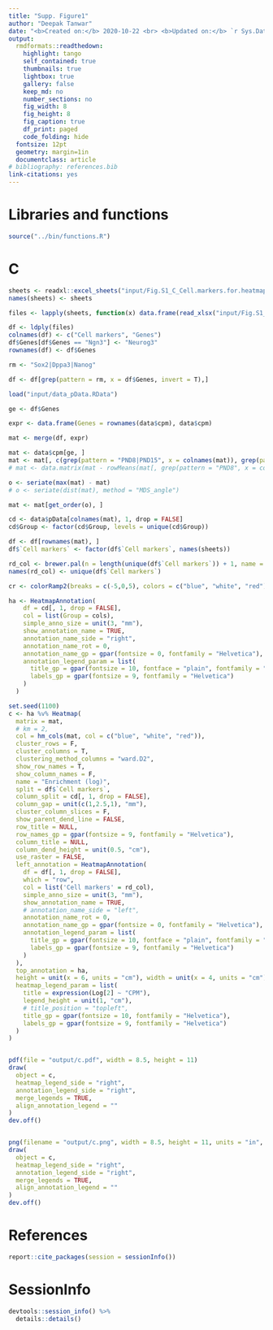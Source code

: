 ```yaml
---
title: "Supp. Figure1"
author: "Deepak Tanwar"
date: "<b>Created on:</b> 2020-10-22 <br> <b>Updated on:</b> `r Sys.Date()`"
output:
  rmdformats::readthedown:
    highlight: tango
    self_contained: true
    thumbnails: true
    lightbox: true
    gallery: false
    keep_md: no
    number_sections: no
    fig_width: 8
    fig_height: 8
    fig_caption: true
    df_print: paged
    code_folding: hide
  fontsize: 12pt
  geometry: margin=1in
  documentclass: article
# bibliography: references.bib
link-citations: yes
---
```



# Libraries and functions
```r
source("../bin/functions.R")
```


# C
```r
sheets <- readxl::excel_sheets("input/Fig.S1_C_Cell.markers.for.heatmap.xlsx")
names(sheets) <- sheets

files <- lapply(sheets, function(x) data.frame(read_xlsx("input/Fig.S1_C_Cell.markers.for.heatmap.xlsx", sheet = x, col_names = FALSE)))

df <- ldply(files)
colnames(df) <- c("Cell markers", "Genes")
df$Genes[df$Genes == "Ngn3"] <- "Neurog3"
rownames(df) <- df$Genes

rm <- "Sox2|Dppa3|Nanog"

df <- df[grep(pattern = rm, x = df$Genes, invert = T),]

load("input/data_pData.RData")

ge <- df$Genes

expr <- data.frame(Genes = rownames(data$cpm), data$cpm)

mat <- merge(df, expr)

mat <- data$cpm[ge, ]
mat <- mat[, c(grep(pattern = "PND8|PND15", x = colnames(mat)), grep(pattern = "PND14|PNW8", x = colnames(mat)))]
# mat <- data.matrix(mat - rowMeans(mat[, grep(pattern = "PND8", x = colnames(mat), value = T)]))

o <- seriate(max(mat) - mat)
# o <- seriate(dist(mat), method = "MDS_angle")

mat <- mat[get_order(o), ]

cd <- data$pData[colnames(mat), 1, drop = FALSE]
cd$Group <- factor(cd$Group, levels = unique(cd$Group))

df <- df[rownames(mat), ]
df$`Cell markers` <- factor(df$`Cell markers`, names(sheets))

rd_col <- brewer.pal(n = length(unique(df$`Cell markers`)) + 1, name = "Dark2")[c(1:4,6)]
names(rd_col) <- unique(df$`Cell markers`)

cr <- colorRamp2(breaks = c(-5,0,5), colors = c("blue", "white", "red"))

ha <- HeatmapAnnotation(
    df = cd[, 1, drop = FALSE],
    col = list(Group = cols),
    simple_anno_size = unit(3, "mm"),
    show_annotation_name = TRUE,
    annotation_name_side = "right",
    annotation_name_rot = 0,
    annotation_name_gp = gpar(fontsize = 0, fontfamily = "Helvetica"),
    annotation_legend_param = list(
      title_gp = gpar(fontsize = 10, fontface = "plain", fontfamily = "Helvetica"),
      labels_gp = gpar(fontsize = 9, fontfamily = "Helvetica")
    )
  )

set.seed(1100)
c <- ha %v% Heatmap(
  matrix = mat, 
  # km = 2,
  col = hm_cols(mat, col = c("blue", "white", "red")),
  cluster_rows = F,
  cluster_columns = T,
  clustering_method_columns = "ward.D2",
  show_row_names = T,
  show_column_names = F,
  name = "Enrichment (log)",
  split = df$`Cell markers`,
  column_split = cd[, 1, drop = FALSE],
  column_gap = unit(c(1,2.5,1), "mm"),
  cluster_column_slices = F,
  show_parent_dend_line = FALSE,
  row_title = NULL,
  row_names_gp = gpar(fontsize = 9, fontfamily = "Helvetica"),
  column_title = NULL,
  column_dend_height = unit(0.5, "cm"),
  use_raster = FALSE,
  left_annotation = HeatmapAnnotation(
    df = df[, 1, drop = FALSE],
    which = "row",
    col = list('Cell markers' = rd_col),
    simple_anno_size = unit(3, "mm"),
    show_annotation_name = TRUE,
    # annotation_name_side = "left",
    annotation_name_rot = 0,
    annotation_name_gp = gpar(fontsize = 0, fontfamily = "Helvetica"),
    annotation_legend_param = list(
      title_gp = gpar(fontsize = 10, fontface = "plain", fontfamily = "Helvetica"),
      labels_gp = gpar(fontsize = 9, fontfamily = "Helvetica")
    )
  ),
  top_annotation = ha,
  height = unit(x = 6, units = "cm"), width = unit(x = 4, units = "cm"),
  heatmap_legend_param = list(
    title = expression(Log[2] ~ "CPM"),
    legend_height = unit(1, "cm"),
    # title_position = "topleft",
    title_gp = gpar(fontsize = 10, fontfamily = "Helvetica"),
    labels_gp = gpar(fontsize = 9, fontfamily = "Helvetica")
  )
)


pdf(file = "output/c.pdf", width = 8.5, height = 11)
draw(
  object = c,
  heatmap_legend_side = "right",
  annotation_legend_side = "right",
  merge_legends = TRUE,
  align_annotation_legend = ""
)
dev.off()


png(filename = "output/c.png", width = 8.5, height = 11, units = "in", res = 330)
draw(
  object = c,
  heatmap_legend_side = "right",
  annotation_legend_side = "right",
  merge_legends = TRUE,
  align_annotation_legend = ""
)
dev.off()
```



# References
```r
report::cite_packages(session = sessionInfo())
```

# SessionInfo
```r
devtools::session_info() %>%
  details::details()
```
